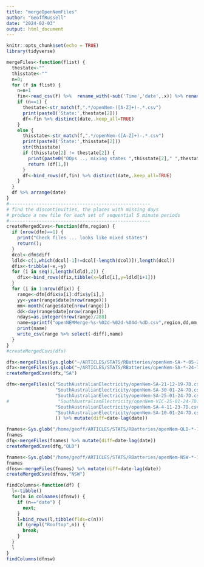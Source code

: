 ```yaml
---
title: "mergeOpenNemFiles"
author: "GeoffRussell"
date: "2024-02-03"
output: html_document
---
```


```r
knitr::opts_chunk$set(echo = TRUE)
library(tidyverse)
```

```r
mergeFiles<-function(flist) {
  thestate<-""
  thisstate<-""
  n=0;
  for (f in flist) {
    n=n+1
    fin<-read_csv(f) %>%  rename_with(~sub('Time','date',.x)) %>% rename_with(~sub('  ',' ',.x))
    if (n==1) {
      thestate<-str_match(f,".*/openNem-([A-Z]+)-.*.csv")
      print(paste0('State:',thestate[2]))
      df<-fin %>% distinct(date,.keep_all=TRUE) 
    }
    else {
      thisstate<-str_match(f,".*/openNem-([A-Z]+)-.*.csv")
      print(paste0('State:',thisstate[2]))
      str(thisstate)
      if (thisstate[2] != thestate[2]) {
        print(paste0("OOps ... mixing states ",thisstate[2]," ",thestate[2]))
        return (df[1,])
      }
      df<-bind_rows(df,fin) %>% distinct(date,.keep_all=TRUE) 
    }
  }
  df %>% arrange(date)
}
#----------------------------------------------------
# find the discontinuities, the places with missing days 
# produce a new file for each set of sequential 5 minute periods
#----------------------------------------------------
createMergedCsvs<-function(dfm,region) {
  if (nrow(dfm)==1) {
    print("Check files ... looks like mixed states")
    return();
  }
  dcol<-dfm$diff
  ldld<-c(1,which(dcol[-1]!=dcol[-length(dcol)]),length(dcol))
  dfix<-tribble(~x,~y)
  for (i in seq(1,length(ldld),2)) {
    dfix<-bind_rows(dfix,tibble(x=ldld[i],y=ldld[i+1]))
  }
  for (i in 1:nrow(dfix)) {
    range<-dfm[dfix$x[i]:dfix$y[i],]
    yy<-year(range$date[nrow(range)])
    mm<-month(range$date[nrow(range)])
    dd<-day(range$date[nrow(range)])
    ndays=as.integer(nrow(range)/288)
    name=sprintf("openNEMMerge-%s-%02d-%02d-%04d-%dD.csv",region,dd,mm,yy,ndays)
    print(name)
    write_csv(range %>% select(-diff),name)
  }
}
#createMergedCsvs(dfx)
```

```r
dfx<-mergeFiles(Sys.glob("~/ARTICLES/STATS/RBatteries/openNem-SA-*-05-24-7D.csv")) %>% mutate(diff=date-lag(date))
dfx<-mergeFiles(Sys.glob("~/ARTICLES/STATS/RBatteries/openNem-SA-*-24-7D.csv")) %>% mutate(diff=date-lag(date))
createMergedCsvs(dfx,"SA")
```

```r
dfm<-mergeFiles(c("SouthAustralianElectricity/openNem-SA-21-12-19-7D.csv",
                  "SouthAustralianElectricity/openNem-SA-30-01-24-7D.csv",
                  "SouthAustralianElectricity/openNem-SA-25-01-24-7D.csv",
#                  "SouthAustralianElectricity/openNem-VIC-25-01-24-7D.csv", 
                  "SouthAustralianElectricity/openNem-SA-4-11-23-7D.csv",
                  "SouthAustralianElectricity/openNem-SA-10-01-24-7D.csv"
                  )) %>% mutate(diff=date-lag(date))
```

```r
fnames<-Sys.glob("/home/geoff/ARTICLES/STATS/RBatteries/openNem-QLD-*-12-24-7D.csv")
fnames
dfq<-mergeFiles(fnames) %>% mutate(diff=date-lag(date))
createMergedCsvs(dfq,"QLD")
```                     

```r
fnames<-Sys.glob("/home/geoff/ARTICLES/STATS/RBatteries/openNem-NSW-*-12-24-7D.csv")
fnames
dfnsw<-mergeFiles(fnames) %>% mutate(diff=date-lag(date))
createMergedCsvs(dfnsw,"NSW")
```
```r
findColumns<-function(df) {
  l<-tibble()
  for(n in colnames(dfnsw)) {
    if (n=="date") {
      next;
    }
    l=bind_rows(l,tibble(flds=c(n)))
    if (grepl("Rooftop",n)) {
      break;
    }
  }
  l
}
findColumns(dfnsw)
```                     

